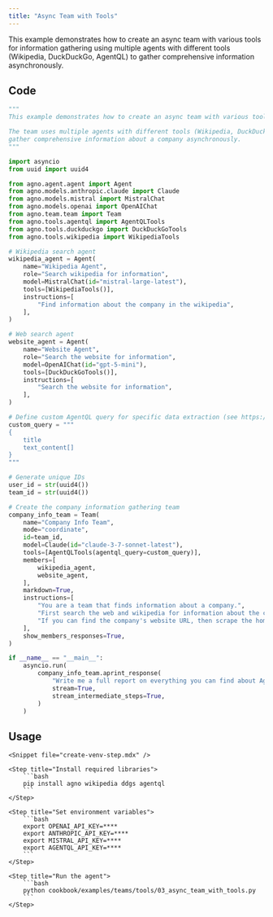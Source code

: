 ```yaml
---
title: "Async Team with Tools"
---
```


This example demonstrates how to create an async team with various tools for information gathering using multiple agents with different tools (Wikipedia, DuckDuckGo, AgentQL) to gather comprehensive information asynchronously.

## Code

```python cookbook/examples/teams/tools/03_async_team_with_tools.py
"""
This example demonstrates how to create an async team with various tools for information gathering.

The team uses multiple agents with different tools (Wikipedia, DuckDuckGo, AgentQL) to
gather comprehensive information about a company asynchronously.
"""

import asyncio
from uuid import uuid4

from agno.agent.agent import Agent
from agno.models.anthropic.claude import Claude
from agno.models.mistral import MistralChat
from agno.models.openai import OpenAIChat
from agno.team.team import Team
from agno.tools.agentql import AgentQLTools
from agno.tools.duckduckgo import DuckDuckGoTools
from agno.tools.wikipedia import WikipediaTools

# Wikipedia search agent
wikipedia_agent = Agent(
    name="Wikipedia Agent",
    role="Search wikipedia for information",
    model=MistralChat(id="mistral-large-latest"),
    tools=[WikipediaTools()],
    instructions=[
        "Find information about the company in the wikipedia",
    ],
)

# Web search agent
website_agent = Agent(
    name="Website Agent",
    role="Search the website for information",
    model=OpenAIChat(id="gpt-5-mini"),
    tools=[DuckDuckGoTools()],
    instructions=[
        "Search the website for information",
    ],
)

# Define custom AgentQL query for specific data extraction (see https://docs.agentql.com/concepts/query-language)
custom_query = """
{
    title
    text_content[]
}
"""

# Generate unique IDs
user_id = str(uuid4())
team_id = str(uuid4())

# Create the company information gathering team
company_info_team = Team(
    name="Company Info Team",
    mode="coordinate",
    id=team_id,
    model=Claude(id="claude-3-7-sonnet-latest"),
    tools=[AgentQLTools(agentql_query=custom_query)],
    members=[
        wikipedia_agent,
        website_agent,
    ],
    markdown=True,
    instructions=[
        "You are a team that finds information about a company.",
        "First search the web and wikipedia for information about the company.",
        "If you can find the company's website URL, then scrape the homepage and the about page.",
    ],
    show_members_responses=True,
)

if __name__ == "__main__":
    asyncio.run(
        company_info_team.aprint_response(
            "Write me a full report on everything you can find about Agno, the company building AI agent infrastructure.",
            stream=True,
            stream_intermediate_steps=True,
        )
    )
```

## Usage

<Steps>

    <Snippet file="create-venv-step.mdx" />

    <Step title="Install required libraries">
        ```bash
        pip install agno wikipedia ddgs agentql
        ```
    </Step>

    <Step title="Set environment variables">
        ```bash
        export OPENAI_API_KEY=****
        export ANTHROPIC_API_KEY=****
        export MISTRAL_API_KEY=****
        export AGENTQL_API_KEY=****
        ```
    </Step>

    <Step title="Run the agent">
        ```bash
        python cookbook/examples/teams/tools/03_async_team_with_tools.py
        ```
    </Step>

</Steps>